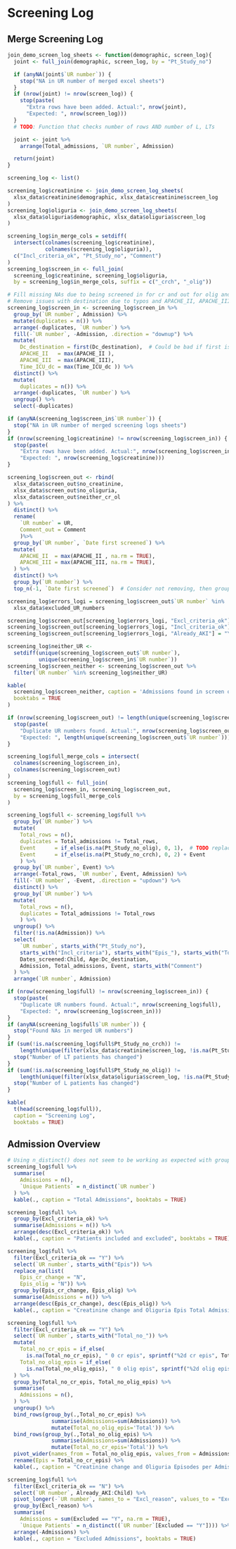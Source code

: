 # Screening Log

## Merge Screening Log

```r
join_demo_screen_log_sheets <- function(demographic, screen_log){
  joint <- full_join(demographic, screen_log, by = "Pt_Study_no")

  if (anyNA(joint$`UR number`)) {
    stop("NA in UR number of merged excel sheets")
  }
  if (nrow(joint) != nrow(screen_log)) {
    stop(paste(
      "Extra rows have been added. Actual:", nrow(joint),
      "Expected: ", nrow(screen_log)))
  }
  # TODO: Function that checks number of rows AND number of L, LTs

  joint <- joint %>%
    arrange(Total_admissions, `UR number`, Admission)

  return(joint)
}
```

```r
screening_log <- list()

screening_log$creatinine <- join_demo_screen_log_sheets(
  xlsx_data$creatinine$demographic, xlsx_data$creatinine$screen_log
)
screening_log$oliguria <- join_demo_screen_log_sheets(
  xlsx_data$oliguria$demographic, xlsx_data$oliguria$screen_log
)

screening_log$in_merge_cols = setdiff(
  intersect(colnames(screening_log$creatinine),
            colnames(screening_log$oliguria)),
  c("Incl_criteria_ok", "Pt_Study_no", "Comment")
)
screening_log$screen_in <- full_join(
  screening_log$creatinine, screening_log$oliguria,
  by = screening_log$in_merge_cols, suffix = c("_crch", "_olig"))

# Fill missing NAs due to being screened in for cr and out for olig and vice versa
# Remove issues with destination due to typos and APACHE_II, APACHE_III
screening_log$screen_in <- screening_log$screen_in %>%
  group_by(`UR number`, Admission) %>%
  mutate(duplicates = n()) %>%
  arrange(-duplicates, `UR number`) %>%
  fill(-`UR number`, -Admission, .direction = "downup") %>%
  mutate(
    Dc_destination = first(Dc_destination),  # Could be bad if first is NA. Change to mutate if duplicates then....
    APACHE_II   = max(APACHE_II ),
    APACHE_III  = max(APACHE_III),
    Time_ICU_dc = max(Time_ICU_dc )) %>%
  distinct() %>%
  mutate(
    duplicates = n()) %>%
  arrange(-duplicates, `UR number`) %>%
  ungroup() %>%
  select(-duplicates)

if (anyNA(screening_log$screen_in$`UR number`)) {
  stop("NA in UR number of merged screening logs sheets")
}
if (nrow(screening_log$creatinine) != nrow(screening_log$screen_in)) {
  stop(paste(
    "Extra rows have been added. Actual:", nrow(screening_log$screen_in),
    "Expected: ", nrow(screening_log$creatinine)))
}

screening_log$screen_out <- rbind(
  xlsx_data$screen_out$no_creatinine,
  xlsx_data$screen_out$no_oliguria,
  xlsx_data$screen_out$neither_cr_ol
) %>%
  distinct() %>%
  rename(
    `UR number` = UR,
    Comment_out = Comment
    )%>%
  group_by(`UR number`, `Date first screened`) %>%
  mutate(
    APACHE_II  = max(APACHE_II , na.rm = TRUE),
    APACHE_III = max(APACHE_III, na.rm = TRUE),
  ) %>%
  distinct() %>%
  group_by(`UR number`) %>%
  top_n(-1, `Date first screened`)  # Consider not removing, then grouping by neither, arrange by date, then fill up

screening_log$errors_logi = screening_log$screen_out$`UR number` %in%
  xlsx_data$excluded_UR_numbers

screening_log$screen_out[screening_log$errors_logi, "Excl_criteria_ok"] = "N"
screening_log$screen_out[screening_log$errors_logi, "Incl_criteria_ok"] = NA
screening_log$screen_out[screening_log$errors_logi, "Already_AKI"] = "Y"

screening_log$neither_UR <-
  setdiff(unique(screening_log$screen_out$`UR number`),
          unique(screening_log$screen_in$`UR number`))
screening_log$screen_neither <- screening_log$screen_out %>%
  filter(`UR number` %in% screening_log$neither_UR)

kable(
  screening_log$screen_neither, caption = 'Admissions found in screen out',
  booktabs = TRUE
)

if (nrow(screening_log$screen_out) != length(unique(screening_log$screen_out$`UR number`))) {
  stop(paste(
    "Duplicate UR numbers found. Actual:", nrow(screening_log$screen_out),
    "Expected: ", length(unique(screening_log$screen_out$`UR number`))))
}

screening_log$full_merge_cols = intersect(
  colnames(screening_log$screen_in),
  colnames(screening_log$screen_out)
)
screening_log$full <- full_join(
  screening_log$screen_in, screening_log$screen_out,
  by = screening_log$full_merge_cols
)

screening_log$full <- screening_log$full %>%
  group_by(`UR number`) %>%
  mutate(
    Total_rows = n(),
    duplicates = Total_admissions != Total_rows,
    Event      = if_else(is.na(Pt_Study_no_olig), 0, 1),  # TODO replace with Epis_cr_change and rerun
    Event      = if_else(is.na(Pt_Study_no_crch), 0, 2) + Event
    ) %>%
  group_by(`UR number`, Event) %>%
  arrange(-Total_rows, `UR number`, Event, Admission) %>%
  fill(-`UR number`, -Event, .direction = "updown") %>%
  distinct() %>%
  group_by(`UR number`) %>%
  mutate(
    Total_rows = n(),
    duplicates = Total_admissions != Total_rows
    ) %>%
  ungroup() %>%
  filter(!is.na(Admission)) %>%
  select(
    `UR number`, starts_with("Pt_Study_no"),
    starts_with("Incl_criteria"), starts_with("Epis_"), starts_with("Total_no_"),
    Dates_screened:Child, Age:Dc_destination,
    Admission, Total_admissions, Event, starts_with("Comment")
  ) %>%
  arrange(`UR number`, Admission)

if (nrow(screening_log$full) != nrow(screening_log$screen_in)) {
  stop(paste(
    "Duplicate UR numbers found. Actual:", nrow(screening_log$full),
    "Expected: ", nrow(screening_log$screen_in)))
}
if (anyNA(screening_log$full$`UR number`)) {
  stop("Found NAs in merged UR numbers")
}
if (sum(!is.na(screening_log$full$Pt_Study_no_crch)) !=
    length(unique(filter(xlsx_data$creatinine$screen_log, !is.na(Pt_Study_no))$Pt_Study_no))) {
  stop("Number of LT patients has changed")
}
if (sum(!is.na(screening_log$full$Pt_Study_no_olig)) !=
    length(unique(filter(xlsx_data$oliguria$screen_log, !is.na(Pt_Study_no))$Pt_Study_no))) {
  stop("Number of L patients has changed")
}

kable(
  t(head(screening_log$full)),
  caption = "Screening Log",
  booktabs = TRUE)
```

## Admission Overview

```r
# Using n_distinct() does not seem to be working as expected with grouping?
screening_log$full %>%
  summarise(
    Admissions = n(),
    `Unique Patients` = n_distinct(`UR number`)
  ) %>%
  kable(., caption = "Total Admissions", booktabs = TRUE)

screening_log$full %>%
  group_by(Excl_criteria_ok) %>%
  summarise(Admissions = n()) %>%
  arrange(desc(Excl_criteria_ok)) %>%
  kable(., caption = "Patients included and excluded", booktabs = TRUE)

screening_log$full %>%
  filter(Excl_criteria_ok == "Y") %>%
  select(`UR number`, starts_with("Epis")) %>%
  replace_na(list(
    Epis_cr_change = "N",
    Epis_olig = "N")) %>%
  group_by(Epis_cr_change, Epis_olig) %>%
  summarise(Admissions = n()) %>%
  arrange(desc(Epis_cr_change), desc(Epis_olig)) %>%
  kable(., caption = "Creatinine change and Oliguria Epis Total Admissions")

screening_log$full %>%
  filter(Excl_criteria_ok == "Y") %>%
  select(`UR number`, starts_with("Total_no_")) %>%
  mutate(
    Total_no_cr_epis = if_else(
      is.na(Total_no_cr_epis), " 0 cr epis", sprintf("%2d cr epis", Total_no_cr_epis)),
    Total_no_olig_epis = if_else(
      is.na(Total_no_olig_epis), " 0 olig epis", sprintf("%2d olig epis", Total_no_olig_epis)),
  ) %>%
  group_by(Total_no_cr_epis, Total_no_olig_epis) %>%
  summarise(
    Admissions = n(),
  ) %>%
  ungroup() %>%
  bind_rows(group_by(.,Total_no_cr_epis) %>%
              summarise(Admissions=sum(Admissions)) %>%
              mutate(Total_no_olig_epis='Total')) %>%
  bind_rows(group_by(.,Total_no_olig_epis) %>%
              summarise(Admissions=sum(Admissions)) %>%
              mutate(Total_no_cr_epis='Total')) %>%
  pivot_wider(names_from = Total_no_olig_epis, values_from = Admissions) %>%
  rename(Epis = Total_no_cr_epis) %>%
  kable(., caption = "Creatinine change and Oliguria Episodes per Admission", booktabs = TRUE)

screening_log$full %>%
  filter(Excl_criteria_ok == "N") %>%
  select(`UR number`, Already_AKI:Child) %>%
  pivot_longer(-`UR number`, names_to = "Excl_reason", values_to = "Excluded") %>%
  group_by(Excl_reason) %>%
  summarise(
    Admissions = sum(Excluded == "Y", na.rm = TRUE),
    `Unique Patients` = n_distinct((`UR number`[Excluded == "Y"]))) %>%
  arrange(-Admissions) %>%
  kable(., caption = "Excluded Admissions", booktabs = TRUE)
```